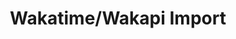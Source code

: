 ---
title: Wakatime/Wakapi Import
description: How to import data from Wakatime/Wakapi
icon: Import
---